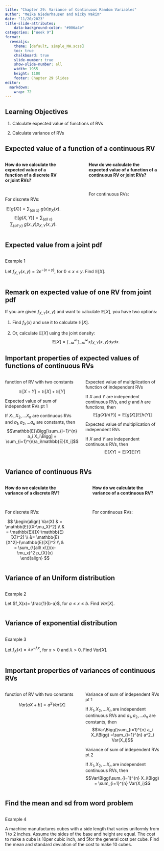 ```yaml
---
title: "Chapter 29: Variance of Continuous Random Variables"
author: "Meike Niederhausen and Nicky Wakim"
date: "11/20/2023"
title-slide-attributes:
    data-background-color: "#006a4e"
categories: ["Week 9"]
format: 
  revealjs:
    theme: [default, simple_NW.scss]
    toc: true
    chalkboard: true
    slide-number: true
    show-slide-number: all
    width: 1955
    height: 1100
    footer: Chapter 29 Slides
editor: 
  markdown: 
    wrap: 72
---
```


## Learning Objectives

1.  Calculate expected value of functions of RVs

2.  Calculate variance of RVs

## Expected value of a function of a continuous RV

::: columns
::: {.column width="40%"}
**How do we calculate the expected value of a function of a discrete RV
or joint RVs?**

   

For discrete RVs:

$$\mathbb{E}[g(X)] = \sum_{\{all\ x\}}\ g(x) p_X(x).$$
$$\mathbb{E}[g(X, Y)] = \sum_{\{all\ x\}}\sum_{\{all\ y\}}\ g(x,y) p_{X,Y}(x,y).$$
:::

::: {.column width="10%"}
:::

::: {.column width="50%"}
**How do we calculate the expected value of a function of a continuous
RV or joint RVs?**

   

For continuous RVs:
:::
:::

## Expected value from a joint pdf

::: columns
::: {.column width="30%"}
::: example
::: ex-title
Example 1
:::
::: ex-cont
Let $f_{X,Y}(x,y)= 2e^{-(x+y)}$, for $0 \leq x \leq y$.
Find $\mathbb{E}[X]$.
:::
:::

:::
:::

## Remark on expected value of one RV from joint pdf

If you are given $f_{X,Y}(x,y)$ and want to calculate $\mathbb{E}[X]$,
you have two options:

1.  Find $f_X(x)$ and use it to calculate $\mathbb{E}[X]$.

2.  Or, calculate $\mathbb{E}[X]$ using the joint density:
    $$\mathbb{E}[X] = \int_{-\infty}^{\infty}\int_{-\infty}^{\infty}x f_{X,Y}(x,y)dydx.$$

## Important properties of expected values of functions of continuous RVs

::: columns
::: {.column width="50%"}

::: proposition
::: prop-title
function of RV with two constants
:::
::: prop-cont
$$\mathbb{E}[X+Y] =\mathbb{E}[X]+\mathbb{E}[Y]$$
:::
:::

::: proposition
::: prop-title
Expected value of sum of independent RVs pt 1
:::
::: prop-cont
If $X_1, X_2, \ldots X_n$ are continuous RVs and
    $a_1, a_2, \ldots a_n$ are constants, then
    $$\mathbb{E}\Bigg[\sum_{i=1}^{n} a_i X_i\Bigg] = \sum_{i=1}^{n}a_i\mathbb{E}[X_i]$$
:::
:::

:::

::: {.column width="50%"}

::: proposition
::: prop-title
Expected value of multiplication of function of independent RVs
:::
::: prop-cont
If $X$ and $Y$ are independent continuous RVs, and $g$ and $h$
    are functions, then $$\mathbb{E}[g(X)h(Y)] =\mathbb{E}[g(X)]\mathbb{E}[h(Y)]$$
:::
:::

::: proposition
::: prop-title
Expected value of multiplication of independent RVs
:::
::: prop-cont
If $X$ and $Y$ are independent continuous RVs, then
    $$\mathbb{E}[XY] = \mathbb{E}[X] \mathbb{E}[Y] $$
:::
:::

:::
:::

## Variance of continuous RVs

::: columns
::: {.column width="40%"}
**How do we calculate the variance of a discrete RV?** 

 
 

For discrete RVs:

$$
\begin{align}
Var(X) & =
\mathbb{E}[(X-\mu_X)^2] \\ & = \mathbb{E}[(X-\mathbb{E}[X])^2] \\ &= \mathbb{E}[X^2]-(\mathbb{E}[X])^2 \\ & = \sum_{\{all\ x\}}(x-\mu_x)^2 p_{X}(x)
\end{align}
$$
:::

::: {.column width="10%"}
:::

::: {.column width="45%"}
**How do we calculate the variance of a continuous RV?**

 
  

For continuous RVs:
:::
:::

## Variance of an Uniform distribution

::: columns
::: {.column width="30%"}
::: example
::: ex-title
Example 2
:::
::: ex-cont
Let $f_X(x)= \frac{1}{b-a}$, for $a \leq x \leq b$.
Find $Var[X]$.
:::
:::

:::
:::

## Variance of exponential distribution

::: columns
::: {.column width="30%"}
::: example
::: ex-title
Example 3
:::
::: ex-cont
Let $f_X(x)= \lambda e^{-\lambda x}$, for $x > 0$ and
$\lambda> 0$. Find $Var[X]$.
:::
:::

:::
:::

## Important properties of variances of continuous RVs

::: columns
::: {.column width="50%"}

::: proposition
::: prop-title
function of RV with two constants
:::
::: prop-cont
$$Var[aX+b] = a^2Var[X]$$
:::
:::

:::

::: {.column width="50%"}

::: proposition
::: prop-title
Variance of sum of independent RVs pt 1
:::
::: prop-cont
If $X_1, X_2, \ldots X_n$ are independent continuous RVs and
    $a_1, a_2, \ldots a_n$ are constants, then
    $$Var\Bigg(\sum_{i=1}^{n} a_i X_i\Bigg) =\sum_{i=1}^{n} a^2_i Var(X_i)$$
:::
:::

::: proposition
::: prop-title
Variance of sum of independent RVs pt 2
:::
::: prop-cont
If $X_1, X_2, \ldots X_n$ are independent continuous RVs, then
    $$Var\Bigg(\sum_{i=1}^{n} X_i\Bigg) = \sum_{i=1}^{n} Var(X_i)$$
:::
:::

:::
:::

## Find the mean and sd from word problem

::: columns
::: {.column width="30%"}
::: example
::: ex-title
Example 4
:::
::: ex-cont
A machine manufactures cubes with a side length that
varies uniformly from 1 to 2 inches. Assume the sides of the base and
height are equal. The cost to make a cube is 10per cubic inch, and 5for
the general cost per cube. Find the mean and standard deviation of the
cost to make 10 cubes.
:::
:::

:::
:::
